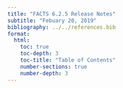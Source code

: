 ```yaml
---
title: "FACTS 6.2.5 Release Notes"
subtitle: "Febuary 20, 2019"
bibliography: ../../references.bib
format: 
  html:
    toc: true
    toc-depth: 3
    toc-title: "Table of Contents"
    number-sections: true
    number-depth: 3
---
```





